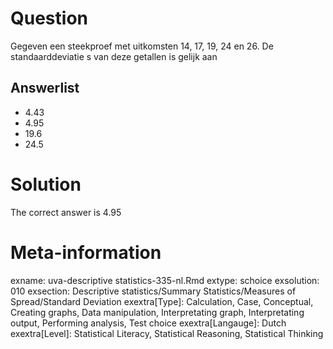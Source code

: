 Question
========

Gegeven een steekproef met uitkomsten 14, 17, 19, 24 en 26. De standaarddeviatie s van deze getallen is gelijk aan

Answerlist
----------
* 4.43
* 4.95
* 19.6
* 24.5

Solution
========

The correct answer is  4.95

Meta-information
================
exname: uva-descriptive statistics-335-nl.Rmd
extype: schoice
exsolution: 010
exsection: Descriptive statistics/Summary Statistics/Measures of Spread/Standard Deviation
exextra[Type]: Calculation, Case, Conceptual, Creating graphs, Data manipulation, Interpretating graph, Interpretating output, Performing analysis, Test choice
exextra[Langauge]: Dutch
exextra[Level]: Statistical Literacy, Statistical Reasoning, Statistical Thinking
